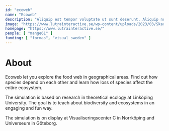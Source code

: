 ```yaml
---
id: "ecoweb"
name: "Ecoweb"
description: "Aliquip est tempor voluptate ut sunt deserunt. Aliquip nostrud fugiat ipsum aliquip nulla exercitation ea qui laborum. Commodo cupidatat nostrud tempor veniam."
image: "https://www.lutrainteractive.se/wp-content/uploads/2023/03/Skarmavbild-2023-03-01-kl.-17.08.06-980x566.png"
homepage: "https://www.lutrainteractive.se/"
people: [ "mange61" ]
funding: [ "formas", "visual_sweden" ]
---
```


# About

Ecoweb let you explore the food web in geographical areas. Find out how species depend on each other and learn how loss of species affect the entire ecosystem.

The simulation is based on research in theoretical ecology at Linköping University. The goal is to teach about biodiversity and ecosystems in an engaging and fun way.

The simulation is on display at Visualiseringscenter C in Norrköping and Universeum in Göteborg.
